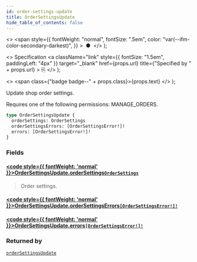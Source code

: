 ```yaml
---
id: order-settings-update
title: OrderSettingsUpdate
hide_table_of_contents: false
---
```


  <>
    <span
      style={{
        fontWeight: "normal",
        fontSize: ".5em",
        color: "var(--ifm-color-secondary-darkest)",
      }}
    >
      &nbsp;●&nbsp;
    </span>
  </>
);

  <>
    Specification
    <a
      className="link"
      style={{ fontSize: "1.5em", paddingLeft: "4px" }}
      target="\_blank"
      href={props.url}
      title={"Specified by " + props.url}
    >
      ⎘
    </a>
  </>
);

  <>
    <span class={"badge badge--" + props.class}>{props.text}</span>
  </>
);

Update shop order settings.

Requires one of the following permissions: MANAGE_ORDERS.

```graphql
type OrderSettingsUpdate {
  orderSettings: OrderSettings
  orderSettingsErrors: [OrderSettingsError!]!
  errors: [OrderSettingsError!]!
}
```

### Fields

#### [<code style={{ fontWeight: 'normal' }}>OrderSettingsUpdate.<b>orderSettings</b></code>](#)<Bullet />[`OrderSettings`](../../api-reference/objects/order-settings) <Badge class="secondary" text="object"/>

> Order settings.

#### [<code style={{ fontWeight: 'normal' }}>OrderSettingsUpdate.<b>orderSettingsErrors</b></code>](#)<Bullet />[`[OrderSettingsError!]!`](../../api-reference/objects/order-settings-error) <Badge class="secondary" text="non-null"/> <Badge class="secondary" text="object"/>

>

#### [<code style={{ fontWeight: 'normal' }}>OrderSettingsUpdate.<b>errors</b></code>](#)<Bullet />[`[OrderSettingsError!]!`](../../api-reference/objects/order-settings-error) <Badge class="secondary" text="non-null"/> <Badge class="secondary" text="object"/>

>

### Returned by

[`orderSettingsUpdate`](../../api-reference/mutations/order-settings-update) <Badge class="secondary" text="mutation"/>
